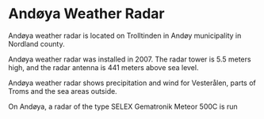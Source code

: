 # Andøya Weather Radar

Andøya weather radar is located on Trolltinden in Andøy municipality in Nordland county.

Andøya weather radar was installed in 2007. The radar tower is 5.5 meters high, and the radar antenna is 441 meters above sea level.

Andøya weather radar shows precipitation and wind for Vesterålen, parts of Troms and the sea areas outside.

On Andøya, a radar of the type SELEX Gematronik Meteor 500C is run